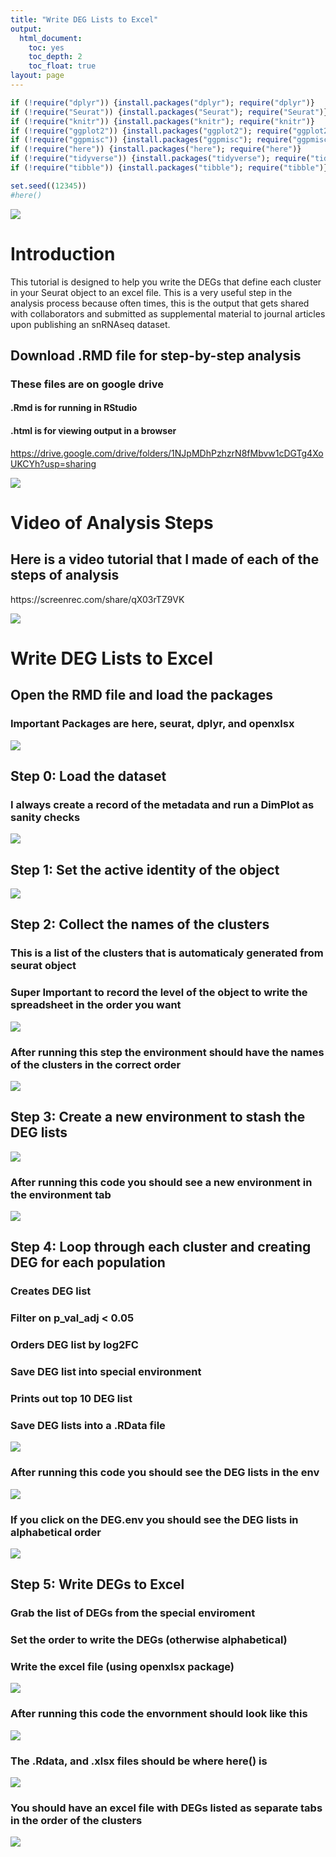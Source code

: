 ```yaml
---
title: "Write DEG Lists to Excel"
output:
  html_document: 
    toc: yes
    toc_depth: 2
    toc_float: true
layout: page
---
```


```r

if (!require("dplyr")) {install.packages("dplyr"); require("dplyr")}
if (!require("Seurat")) {install.packages("Seurat"); require("Seurat")}
if (!require("knitr")) {install.packages("knitr"); require("knitr")}
if (!require("ggplot2")) {install.packages("ggplot2"); require("ggplot2")}
if (!require("ggpmisc")) {install.packages("ggpmisc"); require("ggpmisc")}
if (!require("here")) {install.packages("here"); require("here")}
if (!require("tidyverse")) {install.packages("tidyverse"); require("tidyverse")}
if (!require("tibble")) {install.packages("tibble"); require("tibble")}

set.seed((12345))
#here()
```

![](`r here::here("Images", "excel", "intro.png")`)

# Introduction

This tutorial is designed to help you write the DEGs that define each cluster in your Seurat object to an excel file. This is a very useful step in the analysis process because often times, this is the output that gets shared with collaborators and submitted as supplemental material to journal articles upon publishing an snRNAseq dataset.

## Download .RMD file for step-by-step analysis

### These files are on google drive
#### .Rmd is for running in RStudio
#### .html is for viewing output in a browser

<https://drive.google.com/drive/folders/1NJpMDhPzhzrN8fMbvw1cDGTg4XoUKCYh?usp=sharing>

![](`r here::here("Images", "excel", "drive.png")`)

# Video of Analysis Steps

## Here is a video tutorial that I made of each of the steps of analysis

https://screenrec.com/share/qX03rTZ9VK

![](`r here::here("Images", "excel", "video.png")`)

# Write DEG Lists to Excel

## Open the RMD file and load the packages
### **Important Packages** are **here**, **seurat**, **dplyr**, and **openxlsx**

![](`r here::here("Images", "excel", "chunk1.png")`)

## Step 0: **Load** the dataset

### I always create a record of the **metadata** and run a **DimPlot** as **sanity checks**

![](`r here::here("Images", "excel", "chunk2.png")`)

## Step 1: **Set** the active identity of the object

![](`r here::here("Images", "excel", "chunk3.png")`)

## Step 2: **Collect** the names of the clusters

### This is a list of the clusters that is automaticaly generated from seurat object
### **Super Important** to record the level of the object to **write** the spreadsheet **in the order you want**

![](`r here::here("Images", "excel", "chunk4.png")`)

### After running this step the environment should have the names of the clusters **in the correct order**

![](`r here::here("Images", "excel", "chunk4b.png")`)

## Step 3: **Create** a new environment to stash the DEG lists

![](`r here::here("Images", "excel", "chunk5.png")`)

### After running this code you should see a **new environment** in the environment tab

![](`r here::here("Images", "excel", "chunk5b.png")`)

## Step 4: **Loop** through each cluster and creating DEG for each population

### Creates DEG list
### Filter on p_val_adj < 0.05
### Orders DEG list by log2FC
### Save DEG list into special environment
### Prints out top 10 DEG list

### Save DEG lists into a .RData file

![](`r here::here("Images", "excel", "chunk6.png")`)

### After running this code you should see the **DEG lists** in the env

![](`r here::here("Images", "excel", "chunk6b.png")`)

### If you click on the DEG.env you should see the DEG lists in **alphabetical order**

![](`r here::here("Images", "excel", "chunk6c.png")`)

## Step 5: **Write** DEGs to Excel

### Grab the list of DEGs from the special enviroment

### Set the order to write the DEGs (otherwise alphabetical)

### Write the excel file (using openxlsx package)

![](`r here::here("Images", "excel", "chunk7.png")`)

### After running this code the envornment should look like this

![](`r here::here("Images", "excel", "chunk7b.png")`)

### The .Rdata, and .xlsx files should be where **here()** is

![](`r here::here("Images", "excel", "chunk7c.png")`)

### You should have an **excel file** with DEGs listed as separate tabs in the order of the clusters

![](`r here::here("Images", "excel", "chunk7d.png")`)




